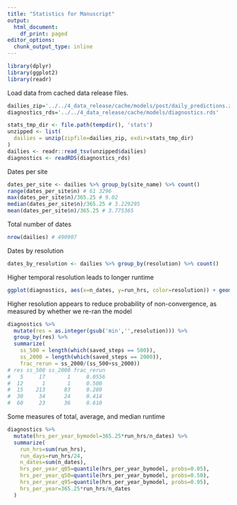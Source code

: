 ```yaml
---
title: "Statistics for Manuscript"
output:
  html_document:
    df_print: paged
editor_options:
  chunk_output_type: inline
---
```


```r
library(dplyr)
library(ggplot2)
library(readr)
```

Load data from cached data release files.
```r
dailies_zip='../../4_data_release/cache/models/post/daily_predictions.zip'
diagnostics_rds='../../4_data_release/cache/models/diagnostics.rds'

stats_tmp_dir <- file.path(tempdir(), 'stats')
unzipped <- list(
  dailies = unzip(zipfile=dailies_zip, exdir=stats_tmp_dir)
)
dailies <- readr::read_tsv(unzipped$dailies)
diagnostics <- readRDS(diagnostics_rds)
```

Dates per site
```r
dates_per_site <- dailies %>% group_by(site_name) %>% count()
range(dates_per_site$n) # 61 3296
max(dates_per_site$n)/365.25 # 9.02
median(dates_per_site$n)/365.25 # 3.229295
mean(dates_per_site$n)/365.25 # 3.775365
```

Total number of dates
```r
nrow(dailies) # 490907
```

Dates by resolution
```r
dates_by_resolution <- dailies %>% group_by(resolution) %>% count()
```

Higher temporal resolution leads to longer runtime
```r
ggplot(diagnostics, aes(x=n_dates, y=run_hrs, color=resolution)) + geom_point() + geom_smooth(method='lm') + facet_wrap(~ saved_steps)
```

Higher resolution appears to reduce probability of non-convergence, as measured by whether we re-ran the model
```r
diagnostics %>%
  mutate(res = as.integer(gsub('min','',resolution))) %>%
  group_by(res) %>%
  summarize(
    ss_500 = length(which(saved_steps == 500)),
    ss_2000 = length(which(saved_steps == 2000)),
    frac_rerun = ss_2000/(ss_500+ss_2000))
# res ss_500 ss_2000 frac_rerun
#   5     17       1     0.0556
#  12      1       1     0.500 
#  15    213      83     0.280 
#  30     34      24     0.414 
#  60     23      36     0.610 
```

Some measures of total, average, and median runtime
```r
diagnostics %>% 
  mutate(hrs_per_year_bymodel=365.25*run_hrs/n_dates) %>%
  summarize(
    run_hrs=sum(run_hrs),
    run_days=run_hrs/24,
    n_dates=sum(n_dates),
    hrs_per_year_q05=quantile(hrs_per_year_bymodel, probs=0.05),
    hrs_per_year_q50=quantile(hrs_per_year_bymodel, probs=0.50),
    hrs_per_year_q95=quantile(hrs_per_year_bymodel, probs=0.95),
    hrs_per_year=365.25*run_hrs/n_dates
  )
```
